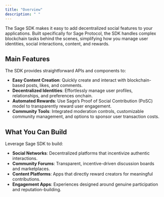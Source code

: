 ```yaml
---
title: "Overview"
description: " "
---
```


The Sage SDK makes it easy to add decentralized social features to your applications. Built specifically for Sage Protocol, the SDK handles complex blockchain tasks behind the scenes, simplifying how you manage user identities, social interactions, content, and rewards.

## Main Features

The SDK provides straightforward APIs and components to:

- **Easy Content Creation**: Quickly create and interact with blockchain-based posts, likes, and comments.
- **Decentralized Identities**: Effortlessly manage user profiles, relationships, and preferences onchain.
- **Automated Rewards**: Use Sage’s Proof of Social Contribution (PoSC) model to transparently reward user engagement.
- **Community Tools**: Integrated moderation controls, customizable community management, and options to sponsor user transaction costs.

## What You Can Build

Leverage Sage SDK to build:

- **Social Networks**: Decentralized platforms that incentivize authentic interactions.
- **Community Forums**: Transparent, incentive-driven discussion boards and marketplaces.
- **Content Platforms**: Apps that directly reward creators for meaningful contributions.
- **Engagement Apps**: Experiences designed around genuine participation and reputation-building.
